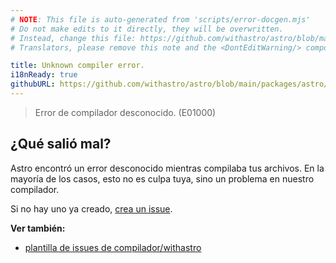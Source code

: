 ```yaml
---
# NOTE: This file is auto-generated from 'scripts/error-docgen.mjs'
# Do not make edits to it directly, they will be overwritten.
# Instead, change this file: https://github.com/withastro/astro/blob/main/packages/astro/src/core/errors/errors-data.ts
# Translators, please remove this note and the <DontEditWarning/> component.

title: Unknown compiler error.
i18nReady: true
githubURL: https://github.com/withastro/astro/blob/main/packages/astro/src/core/errors/errors-data.ts
---
```


> Error de compilador desconocido. (E01000)

## ¿Qué salió mal?
Astro encontró un error desconocido mientras compilaba tus archivos. En la mayoría de los casos, esto no es culpa tuya, sino un problema en nuestro compilador.

Si no hay uno ya creado, [crea un issue](https://astro.build/issues/compiler).

**Ver también:**

-  [plantilla de issues de compilador/withastro](https://astro.build/issues/compiler)
